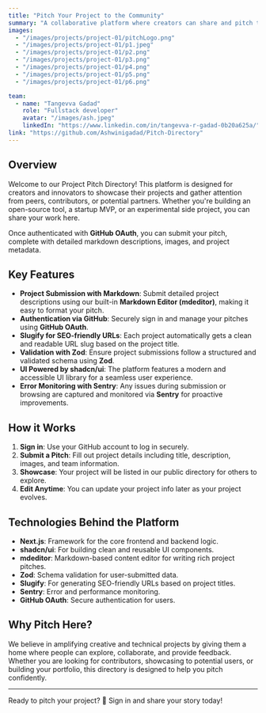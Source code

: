 ```yaml
---
title: "Pitch Your Project to the Community"
summary: "A collaborative platform where creators can share and pitch their innovative projects with the tech community."
images:
  - "/images/projects/project-01/pitchLogo.png"
  - "/images/projects/project-01/p1.jpeg"
  - "/images/projects/project-01/p2.png"
  - "/images/projects/project-01/p3.png"
  - "/images/projects/project-01/p4.png"
  - "/images/projects/project-01/p5.png"
  - "/images/projects/project-01/p6.png"

team:
  - name: "Tangevva Gadad"
    role: "Fullstack developer"
    avatar: "/images/ash.jpeg"
    linkedIn: "https://www.linkedin.com/in/tangevva-r-gadad-0b20a625a/"
link: "https://github.com/Ashwinigadad/Pitch-Directory"
---
```


## Overview

Welcome to our Project Pitch Directory! This platform is designed for creators and innovators to showcase their projects and gather attention from peers, contributors, or potential partners. Whether you're building an open-source tool, a startup MVP, or an experimental side project, you can share your work here.

Once authenticated with **GitHub OAuth**, you can submit your pitch, complete with detailed markdown descriptions, images, and project metadata.

## Key Features

- **Project Submission with Markdown**: Submit detailed project descriptions using our built-in **Markdown Editor (mdeditor)**, making it easy to format your pitch.
- **Authentication via GitHub**: Securely sign in and manage your pitches using **GitHub OAuth**.
- **Slugify for SEO-friendly URLs**: Each project automatically gets a clean and readable URL slug based on the project title.
- **Validation with Zod**: Ensure project submissions follow a structured and validated schema using **Zod**.
- **UI Powered by shadcn/ui**: The platform features a modern and accessible UI library for a seamless user experience.
- **Error Monitoring with Sentry**: Any issues during submission or browsing are captured and monitored via **Sentry** for proactive improvements.

## How it Works

1. **Sign in**: Use your GitHub account to log in securely.
2. **Submit a Pitch**: Fill out project details including title, description, images, and team information.
3. **Showcase**: Your project will be listed in our public directory for others to explore.
4. **Edit Anytime**: You can update your project info later as your project evolves.

## Technologies Behind the Platform

- **Next.js**: Framework for the core frontend and backend logic.
- **shadcn/ui**: For building clean and reusable UI components.
- **mdeditor**: Markdown-based content editor for writing rich project pitches.
- **Zod**: Schema validation for user-submitted data.
- **Slugify**: For generating SEO-friendly URLs based on project titles.
- **Sentry**: Error and performance monitoring.
- **GitHub OAuth**: Secure authentication for users.

## Why Pitch Here?

We believe in amplifying creative and technical projects by giving them a home where people can explore, collaborate, and provide feedback. Whether you are looking for contributors, showcasing to potential users, or building your portfolio, this directory is designed to help you pitch confidently.

---

Ready to pitch your project? 🚀 Sign in and share your story today!